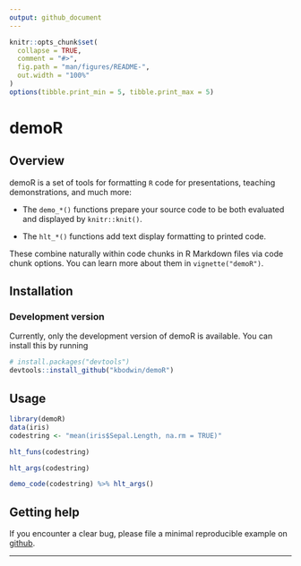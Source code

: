 ```yaml
---
output: github_document
---
```


<!-- README.md is generated from README.Rmd. Please edit that file -->

```r
knitr::opts_chunk$set(
  collapse = TRUE,
  comment = "#>",
  fig.path = "man/figures/README-",
  out.width = "100%"
)
options(tibble.print_min = 5, tibble.print_max = 5)
```

# demoR

<!-- badges: start
[![CRAN status](https://www.r-pkg.org/badges/version/demoR)](https://cran.r-project.org/package=demoR)-->


## Overview

demoR is a set of tools for formatting `R` code for presentations, teaching demonstrations, and much more:

* The `demo_*()` functions prepare your source code to be both evaluated and displayed by `knitr::knit()`.

* The `hlt_*()` functions add text display formatting to printed code.

These combine naturally within code chunks in R Markdown files via code chunk options. You can learn more about them in `vignette("demoR")`.

## Installation

<!--
```r
# The easiest way to get demoR is the basic installation:
install.packages("demoR")
```
Not on CRAN yet!
-->

### Development version

Currently, only the development version of demoR is available.  You can install this by running

```r
# install.packages("devtools")
devtools::install_github("kbodwin/demoR")
```


## Usage

```r
library(demoR)
data(iris)
codestring <- "mean(iris$Sepal.Length, na.rm = TRUE)"

hlt_funs(codestring)

hlt_args(codestring)

demo_code(codestring) %>% hlt_args()
```

## Getting help

If you encounter a clear bug, please file a minimal reproducible example on [github](https://github.com/kbodwin/demoR/issues). 

<!-- This doesn't apply to us, right?
For questions and other discussion, please use [community.rstudio.com](https://community.rstudio.com/), or the [manipulatr mailing list](https://groups.google.com/group/manipulatr). -->

---

